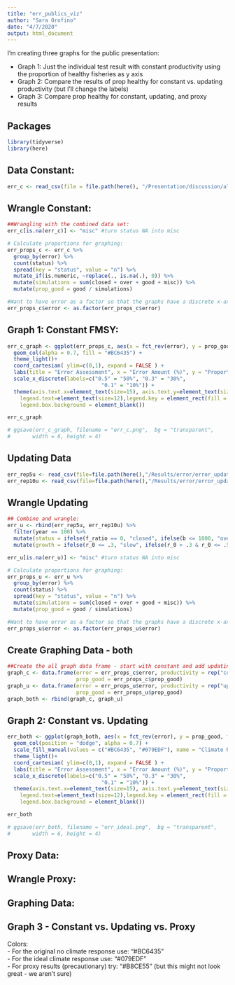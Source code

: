 ```yaml
---
title: "err_publics_viz"
author: "Sara Orofino"
date: "4/7/2020"
output: html_document
---
```


I'm creating three graphs for the public presentation:

 - Graph 1: Just the individual test result with constant productivity using the proportion of healthy fisheries as y axis  
 - Graph 2: Compare the results of prop healthy for constant vs. updating productivity (but I'll change the labels)  
 - Graph 3: Compare prop healthy for constant, updating, and proxy results  

## Packages 

```r
library(tidyverse)
library(here)
```

## Data Constant:
```r
err_c <- read_csv(file = file.path(here(), "/Presentation/discussion/alldata_combined.csv"))
```

## Wrangle Constant: 
```r
##Wrangling with the combined data set:
err_c[is.na(err_c)] <- "misc" #turn status NA into misc

# Calculate proportions for graphing:
err_props_c <- err_c %>% 
  group_by(error) %>%
  count(status) %>% 
  spread(key = "status", value = "n") %>% 
  mutate_if(is.numeric, ~replace(., is.na(.), 0)) %>% 
  mutate(simulations = sum(closed + over + good + misc)) %>% 
  mutate(prop_good = good / simulations)

#Want to have error as a factor so that the graphs have a discrete x-axis:
err_props_c$error <- as.factor(err_props_c$error)
```


## Graph 1: Constant FMSY:
```r
err_c_graph <- ggplot(err_props_c, aes(x = fct_rev(error), y = prop_good)) +
  geom_col(alpha = 0.7, fill = "#BC6435") + 
  theme_light()+
  coord_cartesian( ylim=c(0,1), expand = FALSE ) +
  labs(title = "Error Assessment", x = "Error Amount (%)", y = "Proportion Healthy") +
  scale_x_discrete(labels=c("0.5" = "50%", "0.3" = "30%",
                              "0.1" = "10%")) +
  theme(axis.text.x=element_text(size=15), axis.text.y=element_text(size=15), plot.title = element_text(hjust = 0.5, face = "bold", size = 20), axis.title.x = element_text(face = "bold", size = 15), axis.title.y = element_text(face = "bold", size = 15), legend.title.align=0.5, panel.background = element_rect(fill = "transparent",colour = NA), plot.background = element_rect(fill = "transparent",colour = NA), legend.title=element_text(size=15), 
    legend.text=element_text(size=12),legend.key = element_rect(fill = "transparent", colour = "transparent"), legend.background = element_blank(),
    legend.box.background = element_blank()) 

err_c_graph

# ggsave(err_c_graph, filename = "err_c.png",  bg = "transparent",
#       width = 6, height = 4)
```

## Updating Data 

```r
err_rep5u <- read_csv(file=file.path(here(),"/Results/error/error_updating_rep5_hcr30.csv"))
err_rep10u <- read_csv(file=file.path(here(),"/Results/error/error_updating_rep10_hcr30.csv"))
```

## Wrangle Updating
```r
## Combine and wrangle:
err_u <- rbind(err_rep5u, err_rep10u) %>% 
  filter(year == 100) %>% 
  mutate(status = ifelse(f_ratio == 0, "closed", ifelse(b <= 1000, "over", "good"))) %>% 
  mutate(growth = ifelse(r_0 <= .3, "slow", ifelse(r_0 > .3 & r_0 <= .5, "medium", "fast")))

err_u[is.na(err_u)] <- "misc" #turn status NA into misc

# Calculate proportions for graphing:
err_props_u <- err_u %>% 
  group_by(error) %>%
  count(status) %>% 
  spread(key = "status", value = "n") %>% 
  mutate(simulations = sum(closed + over + good + misc)) %>% 
  mutate(prop_good = good / simulations)

#Want to have error as a factor so that the graphs have a discrete x-axis:
err_props_u$error <- as.factor(err_props_u$error)
```

## Create Graphing Data - both

```r

##Create the all graph data frame - start with constant and add updating then merge:
graph_c <- data.frame(error = err_props_c$error, productivity = rep("constant", 3),
                      prop_good = err_props_c$prop_good)
graph_u <- data.frame(error = err_props_u$error, productivity = rep("updating", 3),
                      prop_good = err_props_u$prop_good)
graph_both <- rbind(graph_c, graph_u)

```


## Graph 2: Constant vs. Updating
```r
err_both <- ggplot(graph_both, aes(x = fct_rev(error), y = prop_good, fill = productivity)) +
  geom_col(position = "dodge", alpha = 0.7) + 
  scale_fill_manual(values = c("#BC6435", "#079EDF"), name = "Climate Response", labels = c("None", "Ideal"))+
  theme_light()+
  coord_cartesian( ylim=c(0,1), expand = FALSE ) +
  labs(title = "Error Assessment", x = "Error Amount (%)", y = "Proportion Healthy") +
  scale_x_discrete(labels=c("0.5" = "50%", "0.3" = "30%",
                              "0.1" = "10%")) +
  theme(axis.text.x=element_text(size=15), axis.text.y=element_text(size=15), plot.title = element_text(hjust = 0.5, face = "bold", size = 20), axis.title.x = element_text(face = "bold", size = 15), axis.title.y = element_text(face = "bold", size = 15), legend.title.align=0.5, panel.background = element_rect(fill = "transparent",colour = NA), plot.background = element_rect(fill = "transparent",colour = NA), legend.title=element_text(size=15), 
    legend.text=element_text(size=12),legend.key = element_rect(fill = "transparent", colour = "transparent"), legend.background = element_blank(),
    legend.box.background = element_blank())  

err_both

# ggsave(err_both, filename = "err_ideal.png",  bg = "transparent",
#       width = 6, height = 4)
```


## Proxy Data:


## Wrangle Proxy:


## Graphing Data: 


## Graph 3 - Constant vs. Updating vs. Proxy  
Colors:  
 - For the original no climate response use: "#BC6435"  
 - For the ideal climate response use:  "#079EDF"   
 - For proxy results (precautionary) try: "#B8CE55" (but this might not look great - we aren't sure)  
 




